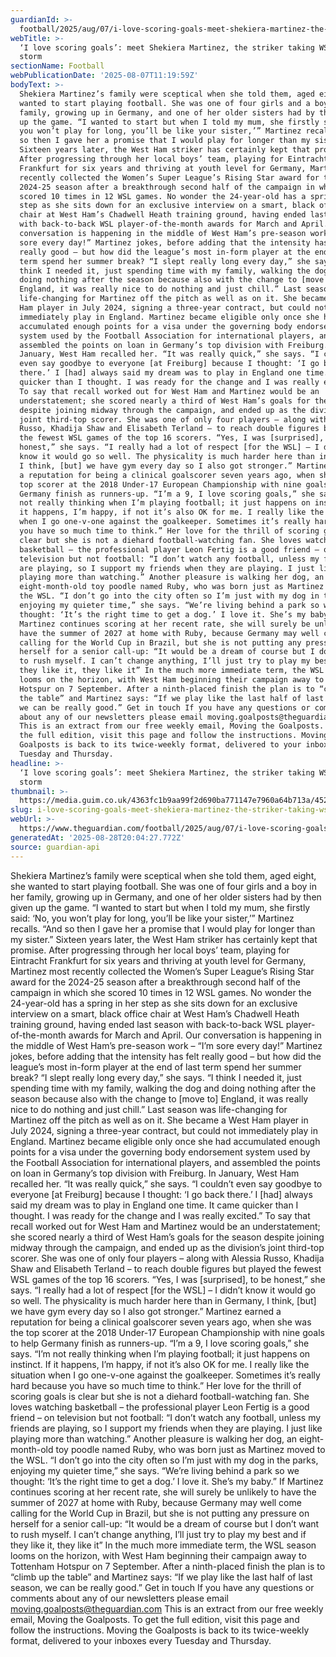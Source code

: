 ```yaml
---
guardianId: >-
  football/2025/aug/07/i-love-scoring-goals-meet-shekiera-martinez-the-striker-taking-wsl-by-storm
webTitle: >-
  ‘I love scoring goals’: meet Shekiera Martinez, the striker taking WSL by
  storm
sectionName: Football
webPublicationDate: '2025-08-07T11:19:59Z'
bodyText: >-
  Shekiera Martinez’s family were sceptical when she told them, aged eight, she
  wanted to start playing football. She was one of four girls and a boy in her
  family, growing up in Germany, and one of her older sisters had by then given
  up the game. “I wanted to start but when I told my mum, she firstly said: ‘No,
  you won’t play for long, you’ll be like your sister,’” Martinez recalls. “And
  so then I gave her a promise that I would play for longer than my sister.”
  Sixteen years later, the West Ham striker has certainly kept that promise.
  After progressing through her local boys’ team, playing for Eintracht
  Frankfurt for six years and thriving at youth level for Germany, Martinez most
  recently collected the Women’s Super League’s Rising Star award for the
  2024-25 season after a breakthrough second half of the campaign in which she
  scored 10 times in 12 WSL games. No wonder the 24-year-old has a spring in her
  step as she sits down for an exclusive interview on a smart, black office
  chair at West Ham’s Chadwell Heath training ground, having ended last season
  with back-to-back WSL player-of-the-month awards for March and April. Our
  conversation is happening in the middle of West Ham’s pre-season work – “I’m
  sore every day!” Martinez jokes, before adding that the intensity has felt
  really good – but how did the league’s most in-form player at the end of last
  term spend her summer break? “I slept really long every day,” she says. “I
  think I needed it, just spending time with my family, walking the dog and
  doing nothing after the season because also with the change to [move to]
  England, it was really nice to do nothing and just chill.” Last season was
  life-changing for Martinez off the pitch as well as on it. She became a West
  Ham player in July 2024, signing a three-year contract, but could not
  immediately play in England. Martinez became eligible only once she had
  accumulated enough points for a visa under the governing body endorsement
  system used by the Football Association for international players, and
  assembled the points on loan in Germany’s top division with Freiburg. In
  January, West Ham recalled her. “It was really quick,” she says. “I couldn’t
  even say goodbye to everyone [at Freiburg] because I thought: ‘I go back
  there.’ I [had] always said my dream was to play in England one time. It came
  quicker than I thought. I was ready for the change and I was really excited.”
  To say that recall worked out for West Ham and Martinez would be an
  understatement; she scored nearly a third of West Ham’s goals for the season
  despite joining midway through the campaign, and ended up as the division’s
  joint third-top scorer. She was one of only four players – along with Alessia
  Russo, Khadija Shaw and Elisabeth Terland – to reach double figures but played
  the fewest WSL games of the top 16 scorers. “Yes, I was [surprised], to be
  honest,” she says. “I really had a lot of respect [for the WSL] – I didn’t
  know it would go so well. The physicality is much harder here than in Germany,
  I think, [but] we have gym every day so I also got stronger.” Martinez earned
  a reputation for being a clinical goalscorer seven years ago, when she was the
  top scorer at the 2018 Under-17 European Championship with nine goals to help
  Germany finish as runners-up. “I’m a 9, I love scoring goals,” she says. “I’m
  not really thinking when I’m playing football; it just happens on instinct. If
  it happens, I’m happy, if not it’s also OK for me. I really like the situation
  when I go one-v-one against the goalkeeper. Sometimes it’s really hard because
  you have so much time to think.” Her love for the thrill of scoring goals is
  clear but she is not a diehard football-watching fan. She loves watching
  basketball – the professional player Leon Fertig is a good friend – on
  television but not football: “I don’t watch any football, unless my friends
  are playing, so I support my friends when they are playing. I just like
  playing more than watching.” Another pleasure is walking her dog, an
  eight-month-old toy poodle named Ruby, who was born just as Martinez moved to
  the WSL. “I don’t go into the city often so I’m just with my dog in the parks,
  enjoying my quieter time,” she says. “We’re living behind a park so we
  thought: ‘It’s the right time to get a dog.’ I love it. She’s my baby.” If
  Martinez continues scoring at her recent rate, she will surely be unlikely to
  have the summer of 2027 at home with Ruby, because Germany may well come
  calling for the World Cup in Brazil, but she is not putting any pressure on
  herself for a senior call-up: “It would be a dream of course but I don’t want
  to rush myself. I can’t change anything, I’ll just try to play my best and if
  they like it, they like it” In the much more immediate term, the WSL season
  looms on the horizon, with West Ham beginning their campaign away to Tottenham
  Hotspur on 7 September. After a ninth-placed finish the plan is to “climb up
  the table” and Martinez says: “If we play like the last half of last season,
  we can be really good.” Get in touch If you have any questions or comments
  about any of our newsletters please email moving.goalposts@theguardian.com
  This is an extract from our free weekly email, Moving the Goalposts. To get
  the full edition, visit this page and follow the instructions. Moving the
  Goalposts is back to its twice-weekly format, delivered to your inboxes every
  Tuesday and Thursday.
headline: >-
  ‘I love scoring goals’: meet Shekiera Martinez, the striker taking WSL by
  storm
thumbnail: >-
  https://media.guim.co.uk/4363fc1b9aa99f2d690ba771147e7960a64b713a/452_172_4628_3702/500.jpg
slug: i-love-scoring-goals-meet-shekiera-martinez-the-striker-taking-wsl-by-storm
webUrl: >-
  https://www.theguardian.com/football/2025/aug/07/i-love-scoring-goals-meet-shekiera-martinez-the-striker-taking-wsl-by-storm
generatedAt: '2025-08-28T20:04:27.772Z'
source: guardian-api
---
```

Shekiera Martinez’s family were sceptical when she told them, aged eight, she wanted to start playing football. She was one of four girls and a boy in her family, growing up in Germany, and one of her older sisters had by then given up the game. “I wanted to start but when I told my mum, she firstly said: ‘No, you won’t play for long, you’ll be like your sister,’” Martinez recalls. “And so then I gave her a promise that I would play for longer than my sister.” Sixteen years later, the West Ham striker has certainly kept that promise. After progressing through her local boys’ team, playing for Eintracht Frankfurt for six years and thriving at youth level for Germany, Martinez most recently collected the Women’s Super League’s Rising Star award for the 2024-25 season after a breakthrough second half of the campaign in which she scored 10 times in 12 WSL games. No wonder the 24-year-old has a spring in her step as she sits down for an exclusive interview on a smart, black office chair at West Ham’s Chadwell Heath training ground, having ended last season with back-to-back WSL player-of-the-month awards for March and April. Our conversation is happening in the middle of West Ham’s pre-season work – “I’m sore every day!” Martinez jokes, before adding that the intensity has felt really good – but how did the league’s most in-form player at the end of last term spend her summer break? “I slept really long every day,” she says. “I think I needed it, just spending time with my family, walking the dog and doing nothing after the season because also with the change to [move to] England, it was really nice to do nothing and just chill.” Last season was life-changing for Martinez off the pitch as well as on it. She became a West Ham player in July 2024, signing a three-year contract, but could not immediately play in England. Martinez became eligible only once she had accumulated enough points for a visa under the governing body endorsement system used by the Football Association for international players, and assembled the points on loan in Germany’s top division with Freiburg. In January, West Ham recalled her. “It was really quick,” she says. “I couldn’t even say goodbye to everyone [at Freiburg] because I thought: ‘I go back there.’ I [had] always said my dream was to play in England one time. It came quicker than I thought. I was ready for the change and I was really excited.” To say that recall worked out for West Ham and Martinez would be an understatement; she scored nearly a third of West Ham’s goals for the season despite joining midway through the campaign, and ended up as the division’s joint third-top scorer. She was one of only four players – along with Alessia Russo, Khadija Shaw and Elisabeth Terland – to reach double figures but played the fewest WSL games of the top 16 scorers. “Yes, I was [surprised], to be honest,” she says. “I really had a lot of respect [for the WSL] – I didn’t know it would go so well. The physicality is much harder here than in Germany, I think, [but] we have gym every day so I also got stronger.” Martinez earned a reputation for being a clinical goalscorer seven years ago, when she was the top scorer at the 2018 Under-17 European Championship with nine goals to help Germany finish as runners-up. “I’m a 9, I love scoring goals,” she says. “I’m not really thinking when I’m playing football; it just happens on instinct. If it happens, I’m happy, if not it’s also OK for me. I really like the situation when I go one-v-one against the goalkeeper. Sometimes it’s really hard because you have so much time to think.” Her love for the thrill of scoring goals is clear but she is not a diehard football-watching fan. She loves watching basketball – the professional player Leon Fertig is a good friend – on television but not football: “I don’t watch any football, unless my friends are playing, so I support my friends when they are playing. I just like playing more than watching.” Another pleasure is walking her dog, an eight-month-old toy poodle named Ruby, who was born just as Martinez moved to the WSL. “I don’t go into the city often so I’m just with my dog in the parks, enjoying my quieter time,” she says. “We’re living behind a park so we thought: ‘It’s the right time to get a dog.’ I love it. She’s my baby.” If Martinez continues scoring at her recent rate, she will surely be unlikely to have the summer of 2027 at home with Ruby, because Germany may well come calling for the World Cup in Brazil, but she is not putting any pressure on herself for a senior call-up: “It would be a dream of course but I don’t want to rush myself. I can’t change anything, I’ll just try to play my best and if they like it, they like it” In the much more immediate term, the WSL season looms on the horizon, with West Ham beginning their campaign away to Tottenham Hotspur on 7 September. After a ninth-placed finish the plan is to “climb up the table” and Martinez says: “If we play like the last half of last season, we can be really good.” Get in touch If you have any questions or comments about any of our newsletters please email moving.goalposts@theguardian.com This is an extract from our free weekly email, Moving the Goalposts. To get the full edition, visit this page and follow the instructions. Moving the Goalposts is back to its twice-weekly format, delivered to your inboxes every Tuesday and Thursday.
